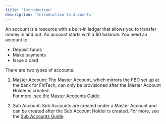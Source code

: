 ```yaml
---
title: 'Introduction'
description: 'Introduction to Accounts'
---
```

An account is a resource with a built-in ledger that allows you to transfer money in and out. An account starts with a $0 balance. You need an account to:
- Deposit funds
- Make payments
- Issue a card

There are two types of accounts:

1. Master Account: The Master Account, which mirrors the FBO set up at the bank for FinTech, can only be provisioned after the Master Account Holder is created.	
For more, see the [Master Accounts Guide](/accounts/master-accounts).

2. Sub Account: Sub Accounts are created under a Master Account and can be created after the Sub Account Holder is created.
For more, see the [Sub Accounts Guide](/accounts/sub-accounts).